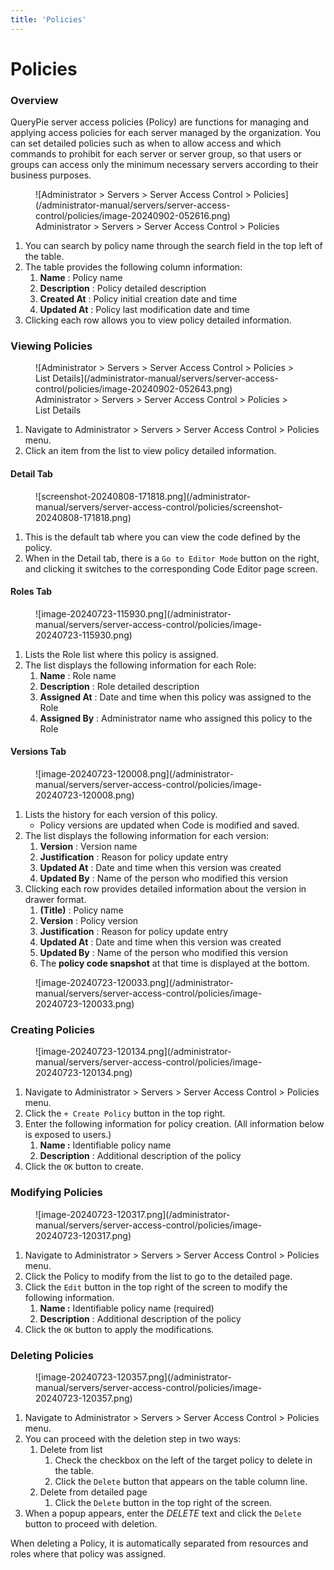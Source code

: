 ```yaml
---
title: 'Policies'
---
```



# Policies

### Overview

QueryPie server access policies (Policy) are functions for managing and applying access policies for each server managed by the organization. You can set detailed policies such as when to allow access and which commands to prohibit for each server or server group, so that users or groups can access only the minimum necessary servers according to their business purposes.

<figure data-layout="center" data-align="center">
![Administrator &gt; Servers &gt; Server Access Control &gt; Policies](/administrator-manual/servers/server-access-control/policies/image-20240902-052616.png)
<figcaption>
Administrator &gt; Servers &gt; Server Access Control &gt; Policies
</figcaption>
</figure>

1. You can search by policy name through the search field in the top left of the table.
2. The table provides the following column information:
    1.  **Name**  : Policy name
    2.  **Description**  : Policy detailed description
    3.  **Created At**  : Policy initial creation date and time
    4.  **Updated At** : Policy last modification date and time
3. Clicking each row allows you to view policy detailed information.


### Viewing Policies

<figure data-layout="center" data-align="center">
![Administrator &gt; Servers &gt; Server Access Control &gt; Policies &gt; List Details](/administrator-manual/servers/server-access-control/policies/image-20240902-052643.png)
<figcaption>
Administrator &gt; Servers &gt; Server Access Control &gt; Policies &gt; List Details
</figcaption>
</figure>

1. Navigate to Administrator &gt; Servers &gt; Server Access Control &gt; Policies menu.
2. Click an item from the list to view policy detailed information.

#### Detail Tab

<figure data-layout="center" data-align="center">
![screenshot-20240808-171818.png](/administrator-manual/servers/server-access-control/policies/screenshot-20240808-171818.png)
</figure>

1. This is the default tab where you can view the code defined by the policy.
2. When in the Detail tab, there is a `Go to Editor Mode` button on the right, and clicking it switches to the corresponding Code Editor page screen.


#### Roles Tab

<figure data-layout="center" data-align="center">
![image-20240723-115930.png](/administrator-manual/servers/server-access-control/policies/image-20240723-115930.png)
</figure>

1. Lists the Role list where this policy is assigned.
2. The list displays the following information for each Role:
    1.  **Name**  : Role name
    2.  **Description**  : Role detailed description
    3.  **Assigned At**  : Date and time when this policy was assigned to the Role
    4.  **Assigned By** : Administrator name who assigned this policy to the Role


#### Versions Tab

<figure data-layout="center" data-align="center">
![image-20240723-120008.png](/administrator-manual/servers/server-access-control/policies/image-20240723-120008.png)
</figure>

1. Lists the history for each version of this policy.
    * Policy versions are updated when Code is modified and saved.
2. The list displays the following information for each version:
    1.  **Version**  : Version name
    2.  **Justification**  : Reason for policy update entry
    3.  **Updated At**  : Date and time when this version was created
    4.  **Updated By**  : Name of the person who modified this version
3. Clicking each row provides detailed information about the version in drawer format.
    1.  **(Title)**  : Policy name
    2.  **Version**  : Policy version
    3.  **Justification**  : Reason for policy update entry
    4.  **Updated At**  : Date and time when this version was created
    5.  **Updated By**  : Name of the person who modified this version
    6. The **policy code snapshot** at that time is displayed at the bottom.

<figure data-layout="center" data-align="center">
![image-20240723-120033.png](/administrator-manual/servers/server-access-control/policies/image-20240723-120033.png)
</figure>


### Creating Policies

<figure data-layout="left" data-align="left">
![image-20240723-120134.png](/administrator-manual/servers/server-access-control/policies/image-20240723-120134.png)
</figure>

1. Navigate to Administrator &gt; Servers &gt; Server Access Control &gt; Policies menu.
2. Click the `+ Create Policy` button in the top right.
3. Enter the following information for policy creation. (All information below is exposed to users.)
    1.  **Name :** Identifiable policy name
    2.  **Description** : Additional description of the policy
4. Click the `OK` button to create.


### Modifying Policies

<figure data-layout="left" data-align="left">
![image-20240723-120317.png](/administrator-manual/servers/server-access-control/policies/image-20240723-120317.png)
</figure>

1. Navigate to Administrator &gt; Servers &gt; Server Access Control &gt; Policies menu.
2. Click the Policy to modify from the list to go to the detailed page.
3. Click the `Edit` button in the top right of the screen to modify the following information.
    1.  **Name :** Identifiable policy name (required)
    2.  **Description** : Additional description of the policy
4. Click the `OK` button to apply the modifications.


### Deleting Policies

<figure data-layout="left" data-align="left">
![image-20240723-120357.png](/administrator-manual/servers/server-access-control/policies/image-20240723-120357.png)
</figure>

1. Navigate to Administrator &gt; Servers &gt; Server Access Control &gt; Policies menu.
2. You can proceed with the deletion step in two ways:
    1. Delete from list
        1. Check the checkbox on the left of the target policy to delete in the table.
        2. Click the `Delete` button that appears on the table column line.
    2. Delete from detailed page
        1. Click the `Delete` button in the top right of the screen.
3. When a popup appears, enter the *DELETE* text and click the `Delete` button to proceed with deletion.

<Callout type="important">
When deleting a Policy, it is automatically separated from resources and roles where that policy was assigned.
</Callout>
